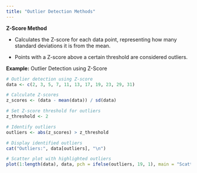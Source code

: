 ```yaml
---
title: "Outlier Detection Methods"
---
```


**Z-Score Method**

-   Calculates the Z-score for each data point, representing how many standard deviations it is from the mean.

-   Points with a Z-score above a certain threshold are considered outliers.

**Example:** Outlier Detection using Z-Score

```r
# Outlier detection using Z-score
data <- c(2, 3, 5, 7, 11, 13, 17, 19, 23, 29, 31)

# Calculate Z-scores
z_scores <- (data - mean(data)) / sd(data)

# Set Z-score threshold for outliers
z_threshold <- 2

# Identify outliers
outliers <- abs(z_scores) > z_threshold

# Display identified outliers
cat("Outliers:", data[outliers], "\n")

# Scatter plot with highlighted outliers
plot(1:length(data), data, pch = ifelse(outliers, 19, 1), main = "Scatter Plot with Outliers", xlab = "Index", ylab = "Values")

```
